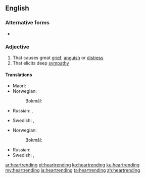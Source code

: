 {{also|heart-rending}}
==English==

===Alternative forms===
* {{l|en|heart-rending}}

===Adjective===
{{en-adj}}

# That causes great [[grief]], [[anguish]] or [[distress]]
# That elicits deep [[sympathy]]

====Translations====
{{trans-top|that causes great grief}}
* Maori: {{t|mi|tarariki}}
* Norwegian:
*: Bokmål: {{t|nb|hjerteskjærende}}
* Russian: {{t+|ru|душераздира́ющий}}, {{t+|ru|го́рестный}}
{{trans-mid}}
* Swedish: {{t+|sv|hjärtslitande}}, {{t|sv|hjärtskärande}}
{{trans-bottom}}

{{trans-top|that elicits deep sympathy}}
* Norwegian:
*: Bokmål: {{t|nb|hjerteskjærende}}
{{trans-mid}}
* Russian: {{t+|ru|душераздира́ющий}}
* Swedish: {{t+|sv|hjärtslitande}}, {{t|sv|hjärtskärande}}
{{trans-bottom}}

{{checktrans-top}}
{{trans-bottom}}

[[ar:heartrending]]
[[et:heartrending]]
[[ko:heartrending]]
[[ku:heartrending]]
[[my:heartrending]]
[[ja:heartrending]]
[[ta:heartrending]]
[[zh:heartrending]]